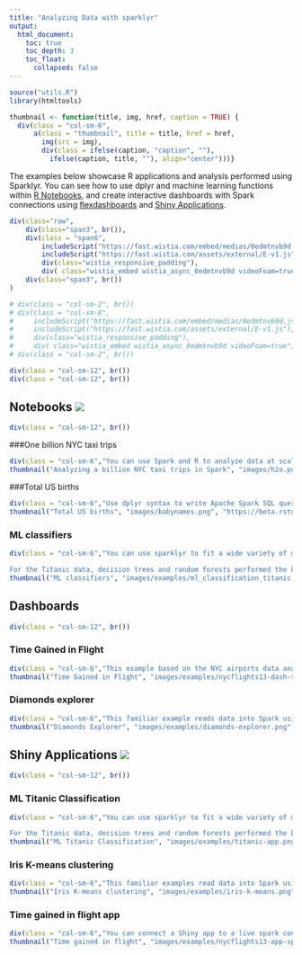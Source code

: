 ```yaml
---
title: "Analyzing Data with sparklyr"
output:
  html_document:
    toc: true
    toc_depth: 3
    toc_float:
      collapsed: false
---
```


```r
source("utils.R")
library(htmltools)

thumbnail <- function(title, img, href, caption = TRUE) {
  div(class = "col-sm-6",
      a(class = "thumbnail", title = title, href = href,
        img(src = img),
        div(class = ifelse(caption, "caption", ""),
          ifelse(caption, title, ""), align="center")))}

```

The examples below showcase R applications and analysis performed using Sparklyr. You can see how to use dplyr and machine learning functions within [R Notebooks](http://rmarkdown.rstudio.com/r_notebooks.html), and create interactive dashboards with Spark connections using [flexdashboards](http://rmarkdown.rstudio.com/flexdashboard/index.html) and [Shiny Applications](http://shiny.rstudio.com).

```r

div(class="row",
    div(class="span3", br()),
    div(class = "span6",
        includeScript("https://fast.wistia.com/embed/medias/0edmtnvb9d.jsonp" ),
        includeScript("https://fast.wistia.com/assets/external/E-v1.js"),
        div(class="wistia_responsive_padding"),
        div( class="wistia_embed wistia_async_0edmtnvb9d videoFoam=true")),
    div(class="span3", br())
)

# div(class = "col-sm-2", br())
# div(class = "col-sm-8",
#     includeScript("https://fast.wistia.com/embed/medias/0edmtnvb9d.jsonp" ),
#     includeScript("https://fast.wistia.com/assets/external/E-v1.js"),
#     div(class="wistia_responsive_padding"),
#     div( class="wistia_embed wistia_async_0edmtnvb9d videoFoam=true"))
# div(class = "col-sm-2", br())

div(class = "col-sm-12", br())
div(class = "col-sm-12", br())

```      


## Notebooks [![](images/examples/github-logo.png)](https://github.com/rstudio/sparkDemos/tree/master/prod/notebooks)

```r
div(class = "col-sm-12", br())
```


###One billion NYC taxi trips

```r
div(class = "col-sm-6","You can use Spark and R to analyze data at scale. This document describes how to use sparklyr to access and understand understand your data. Use the following tools in the toolchain. This example compares models using Spark ML, H2O and R")
thumbnail("Analyzing a billion NYC taxi trips in Spark", "images/h2o.png", "taxiDemoH2O.nb.html")
```


###Total US births

```r
div(class = "col-sm-6","Use dplyr syntax to write Apache Spark SQL queries. Use select, where, group by, joins, and window functions in Apache Spark SQL.")
thumbnail("Total US births", "images/babynames.png", "https://beta.rstudioconnect.com/content/1813/")
```

### ML classifiers

```r
div(class = "col-sm-6","You can use sparklyr to fit a wide variety of machine learning algorithms in Apache Spark. This analysis compares the performance of six classification models in Apache Spark on the Titanic data set.

For the Titanic data, decision trees and random forests performed the best and had comparatively fast run times. See results for a detailed comparison.")
thumbnail("ML classifiers", "images/examples/ml_classification_titanic.png", "https://beta.rstudioconnect.com/content/1518/")
```

## Dashboards 

```r
div(class = "col-sm-12", br())
```

### Time Gained in Flight 

```r
div(class = "col-sm-6","This example based on the NYC airports data analyzed in the Notebooks section")
thumbnail("Time Gained in Flight", "images/examples/nycflights13-dash-spark.png", "http://sparkdemo.rstudio.com/dashboards/nycflights13-dash-spark")
```

### Diamonds explorer 

```r
div(class = "col-sm-6","This familiar example reads data into Spark using the parquet format. You can sample and filter the data in Spark then collect the results to be visualized.")
thumbnail("Diamonds Explorer", "images/examples/diamonds-explorer.png", "http://sparkdemo.rstudio.com/dashboards/diamonds-explorer")
```


## Shiny Applications [![](images/examples/github-logo.png)](https://github.com/rstudio/sparkDemos/tree/master/prod/apps)


```r
div(class = "col-sm-12", br())
```

### ML Titanic Classification

```r
div(class = "col-sm-6","You can use sparklyr to fit a wide variety of machine learning algorithms in Apache Spark. This analysis compares the performance of six classification models in Apache Spark on the Titanic data set.

For the Titanic data, decision trees and random forests performed the best and had comparatively fast run times. See results for a detailed comparison.")
thumbnail("ML Titanic Classification", "images/examples/titanic-app.png", "http://sparkdemo.rstudio.com/apps/titanic-classification/")
```

### Iris K-means clustering

```r
div(class = "col-sm-6","This familiar examples read data into Spark using the parquet format. You can cluster the data in Spark then collect the results to be visualized.")
thumbnail("Iris K-means clustering", "images/examples/iris-k-means.png", "http://sparkdemo.rstudio.com/apps/iris-k-means")
```

### Time gained in flight app

```r
div(class = "col-sm-6","You can connect a Shiny app to a live spark context. This example uses Spark SQL and ML to create a look up table. You can use Shiny to filter the look up table and visualize the results.")
thumbnail("Time gained in flight", "images/examples/nycflights13-app-spark.png", "http://sparkdemo.rstudio.com/apps/nycflights13-app-spark")
```


